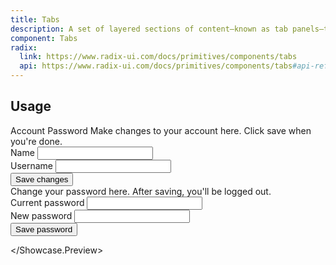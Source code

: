 ```yaml
---
title: Tabs
description: A set of layered sections of content—known as tab panels—that are displayed one at a time.
component: Tabs
radix:
  link: https://www.radix-ui.com/docs/primitives/components/tabs
  api: https://www.radix-ui.com/docs/primitives/components/tabs#api-reference
---
```



## Usage

<Showcase>
  <Showcase.Preview>
    <Tabs.Root defaultValue="account" className="w-[400px]">
      <Tabs.List>
        <Tabs.Trigger value="account">Account</Tabs.Trigger>
        <Tabs.Trigger value="password">Password</Tabs.Trigger>
      </Tabs.List>
      <Tabs.Content value="account">
        <span className="text-sm text-base-content">
            Make changes to your account here. Click save when you're done.
        </span>
        <div className="grid gap-2 py-4">
          <div className="space-y-1">
            <Label htmlFor="name">Name</Label>
            <Input id="name" defaultValue="Pedro Duarte" />
          </div>
          <div className="space-y-1">
            <Label htmlFor="username">Username</Label>
            <Input id="username" defaultValue="@peduarte" />
          </div>
        </div>
        <div className="flex">
          <Button>Save changes</Button>
        </div>
      </Tabs.Content>
      <Tabs.Content value="password">
        <span className="text-sm text-base-content">
          Change your password here. After saving, you'll be logged out.
        </span>
        <div className="grid gap-2 py-4">
          <div className="space-y-1">
            <Label htmlFor="current">Current password</Label>
            <Input id="current" type="password" />
          </div>
          <div className="space-y-1">
            <Label htmlFor="new">New password</Label>
            <Input id="new" type="password" />
          </div>
        </div>
        <div className="flex">
          <Button>Save password</Button>
        </div>
      </Tabs.Content>
    </Tabs.Root>

  </Showcase.Preview>
</Showcase>
